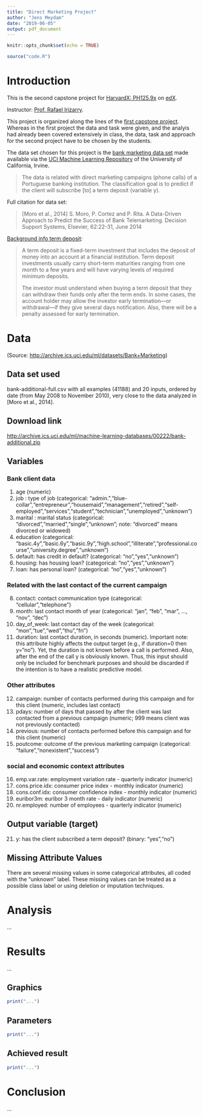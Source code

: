 ```yaml
---
title: "Direct Marketing Project"
author: "Jens Meydam"
date: "2019-06-05"
output: pdf_document
---
```


```r
knitr::opts_chunk$set(echo = TRUE)
```

```r
source("code.R")
```

# Introduction

This is the second capstone project for 
[HarvardX: PH125.9x](https://www.edx.org/professional-certificate/harvardx-data-science) 
on [edX](https://www.edx.org).

Instructor: [Prof. Rafael Irizarry](https://www.hsph.harvard.edu/rafael-irizarry/).

This project is organized along the lines of the 
[first capstone project](https://github.com/jmeydam/movielens). 
Whereas in the first project the data and task were given, and the analyis had 
already been covered extensively in class, the data, task and approach for the 
second project have to be chosen by the students.

The data set chosen for this project is the 
[bank marketing data set](http://archive.ics.uci.edu/ml/datasets/Bank+Marketing) 
made available via the [UCI Machine Learning Repository](http://archive.ics.uci.edu/ml) 
of the University of California, Irvine.

> The data is related with direct marketing campaigns (phone calls) of a Portuguese banking institution. The classification goal is to predict if the client will subscribe [to] a term deposit (variable y).

Full citation for data set: 

> [Moro et al., 2014] S. Moro, P. Cortez and P. Rita. A Data-Driven Approach to Predict the Success of Bank Telemarketing. Decision Support Systems, Elsevier, 62:22-31, June 2014

[Background info term deposit](https://www.investopedia.com/terms/t/termdeposit.asp):

> A term deposit is a fixed-term investment that includes the deposit of money into an account at a financial institution. Term deposit investments usually carry short-term maturities ranging from one month to a few years and will have varying levels of required minimum deposits.
> 
> The investor must understand when buying a term deposit that they can withdraw their funds only after the term ends. In some cases, the account holder may allow the investor early termination—or withdrawal—if they give several days notification. Also, there will be a penalty assessed for early termination.


# Data

(Source: <http://archive.ics.uci.edu/ml/datasets/Bank+Marketing>)

## Data set used

bank-additional-full.csv with all examples (41188) and 20 inputs, ordered by date (from May 2008 to November 2010), very close to the data analyzed in [Moro et al., 2014].

## Download link

<http://archive.ics.uci.edu/ml/machine-learning-databases/00222/bank-additional.zip>

## Variables

### Bank client data

1. age (numeric)
2. job : type of job (categorical: "admin.","blue-collar","entrepreneur","housemaid","management","retired","self-employed","services","student","technician","unemployed","unknown")
3. marital : marital status (categorical: "divorced","married","single","unknown"; note: "divorced" means divorced or widowed)
4. education (categorical: "basic.4y","basic.6y","basic.9y","high.school","illiterate","professional.course","university.degree","unknown")
5. default: has credit in default? (categorical: "no","yes","unknown")
6. housing: has housing loan? (categorical: "no","yes","unknown")
7. loan: has personal loan? (categorical: "no","yes","unknown")

### Related with the last contact of the current campaign

8. contact: contact communication type (categorical: "cellular","telephone") 
9. month: last contact month of year (categorical: "jan", "feb", "mar", ..., "nov", "dec")
10. day_of_week: last contact day of the week (categorical: "mon","tue","wed","thu","fri")
11. duration: last contact duration, in seconds (numeric). Important note:  this attribute highly affects the output target (e.g., if duration=0 then y="no"). Yet, the duration is not known before a call is performed. Also, after the end of the call y is obviously known. Thus, this input should only be included for benchmark purposes and should be discarded if the intention is to have a realistic predictive model.

### Other attributes

12. campaign: number of contacts performed during this campaign and for this client (numeric, includes last contact)
13. pdays: number of days that passed by after the client was last contacted from a previous campaign (numeric; 999 means client was not previously contacted)
14. previous: number of contacts performed before this campaign and for this client (numeric)
15. poutcome: outcome of the previous marketing campaign (categorical: "failure","nonexistent","success")

### social and economic context attributes

16. emp.var.rate: employment variation rate - quarterly indicator (numeric)
17. cons.price.idx: consumer price index - monthly indicator (numeric)     
18. cons.conf.idx: consumer confidence index - monthly indicator (numeric)     
19. euribor3m: euribor 3 month rate - daily indicator (numeric)
20. nr.employed: number of employees - quarterly indicator (numeric)

## Output variable (target)

21. y: has the client subscribed a term deposit? (binary: "yes","no")

## Missing Attribute Values

There are several missing values in some categorical attributes, all coded with the "unknown" label. These missing values can be treated as a possible class label or using deletion or imputation techniques. 


# Analysis

...


# Results

...

## Graphics

```r
print("...")
```

## Parameters

```r
print("...")
```

## Achieved result

```r
print("...")
```


# Conclusion

... 
